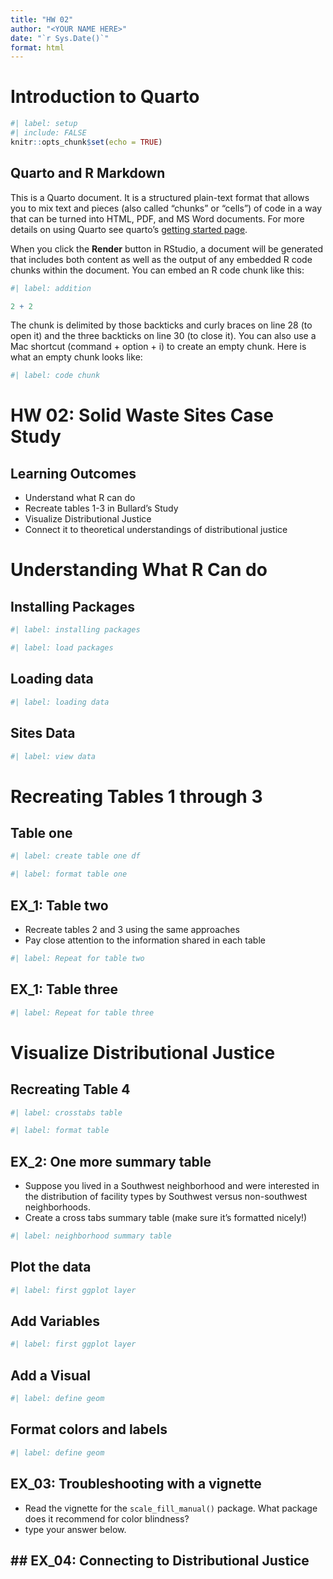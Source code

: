 ```yaml
---
title: "HW 02"
author: "<YOUR NAME HERE>"
date: "`r Sys.Date()`"
format: html
---
```


# Introduction to Quarto
```r
#| label: setup
#| include: FALSE
knitr::opts_chunk$set(echo = TRUE)
```

## Quarto and R Markdown

This is a Quarto document. It is a structured plain-text format that allows you to mix text and pieces (also called "chunks" or "cells") of code in a way that can be turned into HTML, PDF, and MS Word documents. For more details on using Quarto see quarto's [getting started page](https://quarto.org/docs/get-started/hello/rstudio.html). 

When you click the **Render** button in RStudio, a document will be generated that includes both content as well as the output of any embedded R code chunks within the document. You can embed an R code chunk like this:

```r
#| label: addition

2 + 2
```

The chunk is delimited by those backticks and curly braces on line 28 (to open it) and the three backticks on line 30 (to close it). You can also use a Mac shortcut (command + option + i) to create an empty chunk. Here is what an empty chunk looks like:
```r
#| label: code chunk

```

# HW 02: Solid Waste Sites Case Study
## Learning Outcomes
- Understand what R can do
- Recreate tables 1-3 in Bullard's Study 
- Visualize Distributional Justice
- Connect it to theoretical understandings of distributional justice

# Understanding What R Can do

## Installing Packages
```r
#| label: installing packages

```

```r
#| label: load packages

```

## Loading data
```r
#| label: loading data

```

## Sites Data 
```r
#| label: view data
```

# Recreating Tables 1 through 3
## Table one
```r
#| label: create table one df
```

```r
#| label: format table one
```

## EX_1: Table two
- Recreate tables 2 and 3 using the same approaches
- Pay close attention to the information shared in each table
```r
#| label: Repeat for table two
```

## EX_1: Table three
```r
#| label: Repeat for table three
```

# Visualize Distributional Justice
## Recreating Table 4
```r
#| label: crosstabs table
```

```r
#| label: format table
```

## EX_2: One more summary table
- Suppose you lived in a Southwest neighborhood and were interested in the distribution of facility types by Southwest versus non-southwest neighborhoods.
- Create a cross tabs summary table (make sure it's formatted nicely!) 
```r
#| label: neighborhood summary table
```

## Plot the data
```r
#| label: first ggplot layer

```

## Add Variables
```r
#| label: first ggplot layer
```

## Add a Visual
```r
#| label: define geom
```

## Format colors and labels
```r
#| label: define geom
```

## EX_03: Troubleshooting with a vignette
- Read the vignette for the `scale_fill_manual()` package. What package does it recommend for color blindness?
- type your answer below. 

## EX_04: Connecting to Distributional Justice
- 

